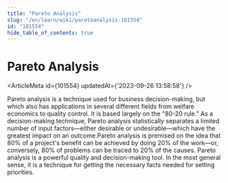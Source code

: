 ```yaml
---
title: "Pareto Analysis"
slug: "/en/learn/wiki/paretoanalysis-101554"
id: "101554"
hide_table_of_contents: true
---
```



# Pareto Analysis

<ArticleMeta id={101554} updatedAt={'2023-09-26 13:58:58'} />
<div className='border-solid border-b border-t-0 my-4 border-[var(--ifm-color-gray-300)]' />

Pareto analysis is a technique used for business decision-making, but which also has applications in several different fields from welfare economics to quality control. It is based largely on the "80-20 rule." As a decision-making technique, Pareto analysis statistically separates a limited number of input factors—either desirable or undesirable—which have the greatest impact on an outcome.Pareto analysis is premised on the idea that 80% of a project's benefit can be achieved by doing 20% of the work—or, conversely, 80% of problems can be traced to 20% of the causes. Pareto analysis is a powerful quality and decision-making tool. In the most general sense, it is a technique for getting the necessary facts needed for setting priorities.

